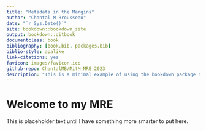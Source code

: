 ```yaml
--- 
title: "Metadata in the Margins"
author: "Chantal M Brousseau"
date: "`r Sys.Date()`"
site: bookdown::bookdown_site
output: bookdown::gitbook
documentclass: book
bibliography: [book.bib, packages.bib]
biblio-style: apalike
link-citations: yes
favicon: images/favicon.ico
github-repo: ChantalMB/MitM-MRE-2023
description: "This is a minimal example of using the bookdown package to write a book. The output format for this example is bookdown::gitbook."
---
```


# Welcome to my MRE

This is placeholder text until I have something more smarter to put here.


